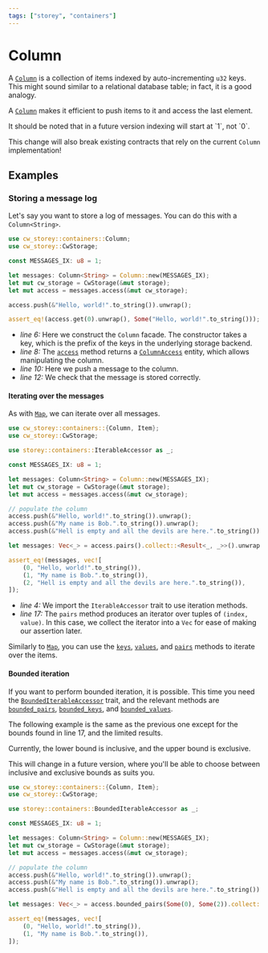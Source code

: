 ```yaml
---
tags: ["storey", "containers"]
---
```



# Column

A [`Column`] is a collection of items indexed by auto-incrementing `u32` keys. This might sound
similar to a relational database table; in fact, it is a good analogy.

A [`Column`] makes it efficient to push items to it and access the last element.

<Callout>
It should be noted that in a future version indexing will start at `1`, not `0`.

This change will also break existing contracts that rely on the current `Column` implementation!

</Callout>

## Examples

### Storing a message log

Let's say you want to store a log of messages. You can do this with a `Column<String>`.

```rust template="storage" showLineNumbers {6,8,10,12}
use cw_storey::containers::Column;
use cw_storey::CwStorage;

const MESSAGES_IX: u8 = 1;

let messages: Column<String> = Column::new(MESSAGES_IX);
let mut cw_storage = CwStorage(&mut storage);
let mut access = messages.access(&mut cw_storage);

access.push(&"Hello, world!".to_string()).unwrap();

assert_eq!(access.get(0).unwrap(), Some("Hello, world!".to_string()));
```

- _line 6:_ Here we construct the `Column` facade. The constructor takes a key, which is the prefix
  of the keys in the underlying storage backend.
- _line 8:_ The [`access`] method returns a [`ColumnAccess`] entity, which allows manipulating the
  column.
- _line 10:_ Here we push a message to the column.
- _line 12:_ We check that the message is stored correctly.

#### Iterating over the messages

As with [`Map`], we can iterate over all messages.

```rust template="storage" showLineNumbers {4, 17}
use cw_storey::containers::{Column, Item};
use cw_storey::CwStorage;

use storey::containers::IterableAccessor as _;

const MESSAGES_IX: u8 = 1;

let messages: Column<String> = Column::new(MESSAGES_IX);
let mut cw_storage = CwStorage(&mut storage);
let mut access = messages.access(&mut cw_storage);

// populate the column
access.push(&"Hello, world!".to_string()).unwrap();
access.push(&"My name is Bob.".to_string()).unwrap();
access.push(&"Hell is empty and all the devils are here.".to_string()).unwrap();

let messages: Vec<_> = access.pairs().collect::<Result<_, _>>().unwrap();

assert_eq!(messages, vec![
    (0, "Hello, world!".to_string()),
    (1, "My name is Bob.".to_string()),
    (2, "Hell is empty and all the devils are here.".to_string()),
]);
```

- _line 4:_ We import the `IterableAccessor` trait to use iteration methods.
- _line 17:_ The `pairs` method produces an iterator over tuples of `(index, value)`. In this case,
  we collect the iterator into a `Vec` for ease of making our assertion later.

Similarly to [`Map`], you can use the [`keys`], [`values`], and [`pairs`] methods to iterate over
the items.

#### Bounded iteration

If you want to perform bounded iteration, it is possible. This time you need the
[`BoundedIterableAccessor`] trait, and the relevant methods are [`bounded_pairs`], [`bounded_keys`],
and [`bounded_values`].

The following example is the same as the previous one except for the bounds found in line 17, and
the limited results.

<Callout>
Currently, the lower bound is inclusive, and the upper bound is exclusive.

This will change in a future version, where you'll be able to choose between inclusive and exclusive
bounds as suits you.

</Callout>

```rust template="storage" showLineNumbers {4, 17}
use cw_storey::containers::{Column, Item};
use cw_storey::CwStorage;

use storey::containers::BoundedIterableAccessor as _;

const MESSAGES_IX: u8 = 1;

let messages: Column<String> = Column::new(MESSAGES_IX);
let mut cw_storage = CwStorage(&mut storage);
let mut access = messages.access(&mut cw_storage);

// populate the column
access.push(&"Hello, world!".to_string()).unwrap();
access.push(&"My name is Bob.".to_string()).unwrap();
access.push(&"Hell is empty and all the devils are here.".to_string()).unwrap();

let messages: Vec<_> = access.bounded_pairs(Some(0), Some(2)).collect::<Result<_, _>>().unwrap();

assert_eq!(messages, vec![
    (0, "Hello, world!".to_string()),
    (1, "My name is Bob.".to_string()),
]);
```

[`Column`]: https://docs.rs/storey/latest/storey/containers/struct.Column.html
[`access`]: https://docs.rs/storey/latest/storey/containers/struct.Column.html#method.access
[`ColumnAccess`]: https://docs.rs/storey/latest/storey/containers/struct.ColumnAccess.html
[`keys`]: https://docs.rs/storey/latest/storey/containers/struct.ColumnAccess.html#method.keys
[`values`]: https://docs.rs/storey/latest/storey/containers/struct.ColumnAccess.html#method.values
[`pairs`]: https://docs.rs/storey/latest/storey/containers/struct.ColumnAccess.html#method.pairs
[`Map`]: https://docs.rs/storey/latest/storey/containers/struct.Map.html
[`MapAccess`]: https://docs.rs/storey/latest/storey/containers/struct.MapAccess.html
[`ItemAccess`]: https://docs.rs/storey/latest/storey/containers/struct.ItemAccess.html
[`IterableAccessor`]: https://docs.rs/storey/latest/storey/containers/trait.IterableAccessor.html
[`BoundedIterableAccessor`]:
  https://docs.rs/storey/latest/storey/containers/trait.BoundedIterableAccessor.html
[`bounded_pairs`]:
  https://docs.rs/storey/latest/storey/containers/trait.BoundedIterableAccessor.html#method.bounded_pairs
[`bounded_keys`]:
  https://docs.rs/storey/latest/storey/containers/trait.BoundedIterableAccessor.html#method.bounded_keys
[`bounded_values`]:
  https://docs.rs/storey/latest/storey/containers/trait.BoundedIterableAccessor.html#method.bounded_values
